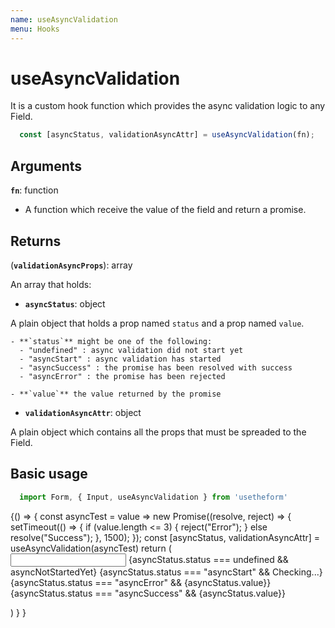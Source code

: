 ---
name: useAsyncValidation
menu: Hooks
---


# useAsyncValidation
It is a custom hook function which provides the async validation logic to any Field.

```javascript
  const [asyncStatus, validationAsyncAttr] = useAsyncValidation(fn);
```

## Arguments

**`fn`**: function

  - A function which receive the value of the field and return a promise.

## Returns

(**`validationAsyncProps`**): array

An array that holds:

  - **`asyncStatus`**: object

  A plain object that holds a prop named `status` and a prop named `value`.
  
    - **`status`** might be one of the following:
      - "undefined" : async validation did not start yet
      - "asyncStart" : async validation has started
      - "asyncSuccess" : the promise has been resolved with success
      - "asyncError" : the promise has been rejected

    - **`value`** the value returned by the promise 
 
  - **`validationAsyncAttr`**: object

  A plain object which contains all the props that must be spreaded to the Field.

## Basic usage

```javascript
  import Form, { Input, useAsyncValidation } from 'usetheform'
```

<Playground>
{() => {
    const asyncTest = value =>
      new Promise((resolve, reject) => {
        setTimeout(() => {
          if (value.length <= 3) {
            reject("Error");
          } else resolve("Success");
        }, 1500);
      });
    const [asyncStatus, validationAsyncAttr] = useAsyncValidation(asyncTest)
    return (
      <Form>
        <Input type="text" name="name" touched {...validationAsyncAttr} />
        {asyncStatus.status === undefined && <label>asyncNotStartedYet</label>}
        {asyncStatus.status === "asyncStart" && <label>Checking...</label>}
        {asyncStatus.status === "asyncError" && <label>{asyncStatus.value}</label>}
        {asyncStatus.status === "asyncSuccess" && <label>{asyncStatus.value}</label>}
      </Form>
    )
  }
}
</Playground>